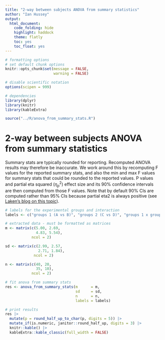 ```yaml
---
title: "2-way between subjects ANOVA from summary statistics"
author: "Ian Hussey"
output:
  html_document:
    code_folding: hide
    highlight: haddock
    theme: flatly
    toc: yes
    toc_float: yes
---
```


```r

# formatting options
# set default chunk options
knitr::opts_chunk$set(message = FALSE, 
                      warning = FALSE)

# disable scientific notation
options(scipen = 999) 

```

```r

# dependencies
library(dplyr)
library(knitr)
library(kableExtra)

source("../R/anova_from_summary_stats.R")

```

# 2-way between subjects ANOVA from summary statistics 

Summary stats are typically rounded for reporting. Recomputed ANOVA results may therefore be inaccurate. We work around this by recomputing F values for the reported summary stats, and also the min and max F values for summary stats that could be rounded to the reported values. P values and partial eta squared ($\eta_p^2$) effect size and its 90% confidence intervals are then computed from those F values. Note that by default 90% CIs are computed rather than 95% CIs because partial eta2 is always positive (see [Laken's blog on this topic](https://daniellakens.blogspot.com/2014/06/calculating-confidence-intervals-for.html)). 

```r

# labels for the experimental groups and interaction
labels <- c("groups 1 (A vs B)", "groups 2 (C vs D)", "groups 1 x groups 2 interaction")

# extracted data - must be formatted as matrices
m <- matrix(c(5.00, 2.69,
              4.83, 5.54),
            ncol = 2)

sd <- matrix(c(2.99, 2.57,
               2.71, 1.84),
             ncol = 2)

n <- matrix(c(40, 20,
              35, 10),
            ncol = 2)

# fit anova from summary stats
res <- anova_from_summary_stats(m      = m,
                                sd     = sd,
                                n      = n,
                                labels = labels)

# print results
res |>
  mutate(p = round_half_up_to_char(p, digits = 5)) |>
  mutate_if(is.numeric, janitor::round_half_up, digits = 3) |>
  knitr::kable() |>
  kableExtra::kable_classic(full_width = FALSE)

```



